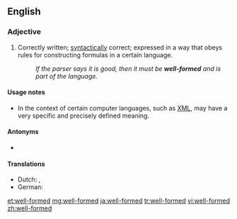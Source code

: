 ==English==

===Adjective===
{{en-adj|head=[[well]]-[[formed]]|-}}

# {{lb|en|linguistics|computing}} Correctly written; [[syntactically]] correct; expressed in a way that obeys rules for constructing formulas in a certain language.
#: ''If the parser says it is good, then it must be '''well-formed''' and is part of the language.''

====Usage notes====
* In the context of certain computer languages, such as [[XML]], {{term||well-formed}} may have a very specific and precisely defined meaning.

====Antonyms====
* {{l|en|ill-formed}}

====Translations====
{{trans-top|syntactically correct}}
* Dutch: {{t|nl|welgevormd}}, {{t+|nl|goed}} {{t+|nl|gevormd}}
* German: {{t+|de|wohlgeformt}}
{{trans-mid}}
{{trans-bottom}}

[[et:well-formed]]
[[mg:well-formed]]
[[ja:well-formed]]
[[tr:well-formed]]
[[vi:well-formed]]
[[zh:well-formed]]